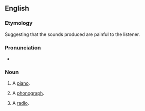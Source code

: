 ==English==

===Etymology===
Suggesting that the sounds produced are painful to the listener.

===Pronunciation===
* {{audio|En-au-agony box.ogg|Audio (AU)|lang=en}}

===Noun===
{{en-noun|es}}

# {{lb|en|slang}} A [[piano]].
# {{lb|en|slang}} A [[phonograph]].
# {{lb|en|slang}} A [[radio]].